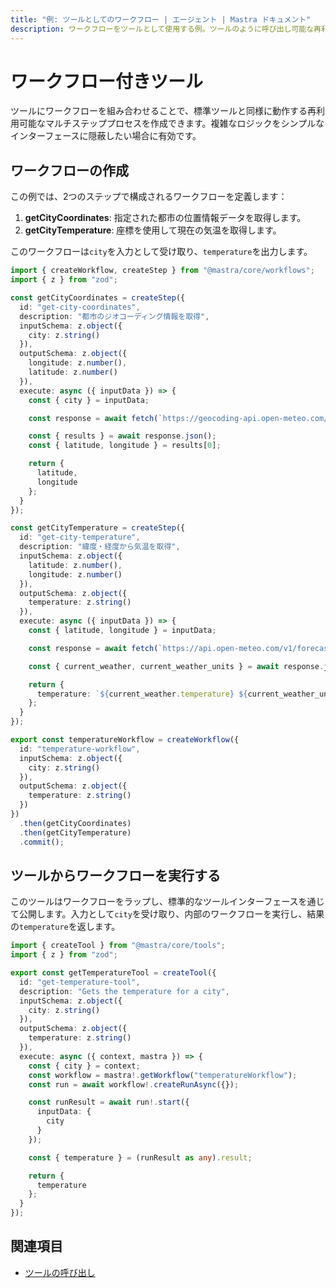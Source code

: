 ```yaml
---
title: "例: ツールとしてのワークフロー | エージェント | Mastra ドキュメント"
description: ワークフローをツールとして使用する例。ツールのように呼び出し可能な再利用可能なワークフローコンポーネントの作成方法を紹介します。
---
```





# ワークフロー付きツール

ツールにワークフローを組み合わせることで、標準ツールと同様に動作する再利用可能なマルチステッププロセスを作成できます。複雑なロジックをシンプルなインターフェースに隠蔽したい場合に有効です。



## ワークフローの作成

この例では、2つのステップで構成されるワークフローを定義します：

1. **getCityCoordinates**: 指定された都市の位置情報データを取得します。
2. **getCityTemperature**: 座標を使用して現在の気温を取得します。

このワークフローは`city`を入力として受け取り、`temperature`を出力します。

```typescript filename="src/mastra/workflows/example-temperature-workflow.ts" showLineNumbers copy
import { createWorkflow, createStep } from "@mastra/core/workflows";
import { z } from "zod";

const getCityCoordinates = createStep({
  id: "get-city-coordinates",
  description: "都市のジオコーディング情報を取得",
  inputSchema: z.object({
    city: z.string()
  }),
  outputSchema: z.object({
    longitude: z.number(),
    latitude: z.number()
  }),
  execute: async ({ inputData }) => {
    const { city } = inputData;

    const response = await fetch(`https://geocoding-api.open-meteo.com/v1/search?name=${city}&count=1`);

    const { results } = await response.json();
    const { latitude, longitude } = results[0];

    return {
      latitude,
      longitude
    };
  }
});

const getCityTemperature = createStep({
  id: "get-city-temperature",
  description: "緯度・経度から気温を取得",
  inputSchema: z.object({
    latitude: z.number(),
    longitude: z.number()
  }),
  outputSchema: z.object({
    temperature: z.string()
  }),
  execute: async ({ inputData }) => {
    const { latitude, longitude } = inputData;

    const response = await fetch(`https://api.open-meteo.com/v1/forecast?latitude=${latitude}&longitude=${longitude}&current_weather=true`);

    const { current_weather, current_weather_units } = await response.json();

    return {
      temperature: `${current_weather.temperature} ${current_weather_units.temperature}`
    };
  }
});

export const temperatureWorkflow = createWorkflow({
  id: "temperature-workflow",
  inputSchema: z.object({
    city: z.string()
  }),
  outputSchema: z.object({
    temperature: z.string()
  })
})
  .then(getCityCoordinates)
  .then(getCityTemperature)
  .commit();
```



## ツールからワークフローを実行する

このツールはワークフローをラップし、標準的なツールインターフェースを通じて公開します。入力として`city`を受け取り、内部のワークフローを実行し、結果の`temperature`を返します。

```typescript filename="src/mastra/tools/temperature-tool.ts" showLineNumbers copy
import { createTool } from "@mastra/core/tools";
import { z } from "zod";

export const getTemperatureTool = createTool({
  id: "get-temperature-tool",
  description: "Gets the temperature for a city",
  inputSchema: z.object({
    city: z.string()
  }),
  outputSchema: z.object({
    temperature: z.string()
  }),
  execute: async ({ context, mastra }) => {
    const { city } = context;
    const workflow = mastra!.getWorkflow("temperatureWorkflow");
    const run = await workflow!.createRunAsync({});

    const runResult = await run!.start({
      inputData: {
        city
      }
    });

    const { temperature } = (runResult as any).result;

    return {
      temperature
    };
  }
});
```

<GithubLink
  marginTop='mt-16'
  link="https://github.com/mastra-ai/mastra/blob/main/examples/basics/agents/workflow-as-tools"
/>



## 関連項目

- [ツールの呼び出し](./calling-tools.mdx#from-the-command-line)
